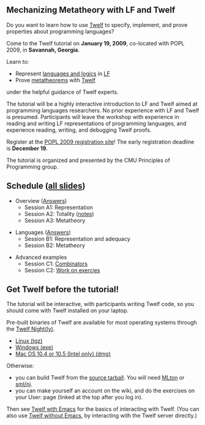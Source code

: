 == Mechanizing Metatheory with LF and Twelf ==

Do you want to learn how to use [[Main page|Twelf]] to specify, implement, and prove
properties about programming languages?  

Come to the Twelf tutorial on '''January 19, 2009''', co-located with POPL 2009, in
'''Savannah, Georgia'''.

Learn to:
* Represent [[deductive systems|languages and logics]] in [[LF]]
* Prove [[metatheorem]]s with [[Main page|Twelf]]
under the helpful guidance of Twelf experts.  

The tutorial will be a highly interactive introduction to LF and Twelf
aimed at programming languages researchers. No prior experience with LF
and Twelf is presumed.  Participants will leave the workshop with
experience in reading and writing LF representations of programming
languages, and experience reading, writing, and debugging Twelf proofs.

Register at the [http://www.regmaster.com/conf/popl2009.html POPL 2009 registration site]!  
The early registration deadline is '''December 19'''.
                                                                                                                                                            
The tutorial is organized and presented by the CMU Principles of
Programming group.

== Schedule ([http://www.cs.cmu.edu/~drl/tmp/lectures.pdf all slides]) ==

* Overview ([[POPL_Tutorial/Nat|Answers]])
** Session A1: Representation
** Session A2: Totality ([[POPL_Tutorial/Session_2_Answer|notes]])
** Session A3: Metatheory

* Languages ([[POPL_Tutorial/MinML|Answers]])
** Session B1: Representation and adequacy
** Session B2: Metatheory

* Advanced examples
** Session C1: [[POPL_Tutorial/Combinators session|Combinators]]
** Session C2: [[POPL_Tutorial/Session 5|Work on exercies]]

== Get Twelf before the tutorial! ==

The tutorial will be interactive, with participants writing Twelf code, so you should come with Twelf installed on your laptop.

Pre-built binaries of Twelf are available for most operating systems through the [http://twelf.plparty.org/builds Twelf Night(ly)].
* [http://twelf.plparty.org/builds/twelf-linux.tar.gz Linux (tgz)]
* [http://twelf.plparty.org/builds/twelf.exe Windows (exe)]
* [http://twelf.plparty.org/builds/twelf-osx-intel.dmg Mac OS 10.4 or 10.5 (Intel only) (dmg)]

Otherwise:
* you can build Twelf from the [http://twelf.plparty.org/builds/twelf-src.tar.gz source tarball].  You will need [http://www.mlton.org MLton] or [http://www.smlnj.org sml/nj]. 
* you can make yourself an account on the wiki, and do the exercises on your User:<login> page (linked at the top after you log in).

Then see [[Twelf with Emacs]] for the basics of interacting with Twelf.  (You can also use [[Twelf without Emacs]], by interacting with the Twelf server directly.)